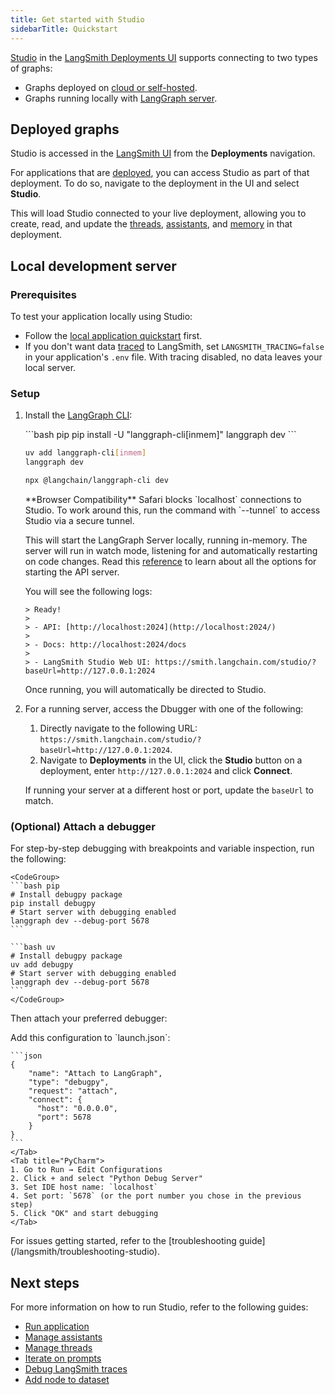 ```yaml
---
title: Get started with Studio
sidebarTitle: Quickstart
---
```


[Studio](/langsmith/studio) in the [LangSmith Deployments UI](https://smith.langchain.com) supports connecting to two types of graphs:

- Graphs deployed on [cloud or self-hosted](#deployed-graphs).
- Graphs running locally with [LangGraph server](#local-development-server).

## Deployed graphs

Studio is accessed in the [LangSmith UI](https://smith.langchain.com) from the **Deployments** navigation.

For applications that are [deployed](/langsmith/deployment-quickstart), you can access Studio as part of that deployment. To do so, navigate to the deployment in the UI and select **Studio**.

This will load Studio connected to your live deployment, allowing you to create, read, and update the [threads](/oss/langgraph/persistence#threads), [assistants](/langsmith/assistants), and [memory](/oss/concepts/memory) in that deployment.

## Local development server

### Prerequisites

To test your application locally using Studio:

- Follow the [local application quickstart](/langsmith/local-server) first.
- If you don't want data [traced](/langsmith/observability-concepts#traces) to LangSmith, set `LANGSMITH_TRACING=false` in your application's `.env` file. With tracing disabled, no data leaves your local server.

### Setup

1. Install the [LangGraph CLI](/langsmith/cli):

    <CodeGroup>
    ```bash pip
    pip install -U "langgraph-cli[inmem]"
    langgraph dev
    ```

    ```bash uv
    uv add langgraph-cli[inmem]
    langgraph dev
    ```

    ```bash npm
    npx @langchain/langgraph-cli dev
    ```
    </CodeGroup>

    <Warning>
    **Browser Compatibility**
    Safari blocks `localhost` connections to Studio. To work around this, run the command with `--tunnel` to access Studio via a secure tunnel.
    </Warning>

    This will start the LangGraph Server locally, running in-memory. The server will run in watch mode, listening for and automatically restarting on code changes. Read this [reference](/langsmith/cli#dev) to learn about all the options for starting the API server.

    You will see the following logs:

    ```
    > Ready!
    >
    > - API: [http://localhost:2024](http://localhost:2024/)
    >
    > - Docs: http://localhost:2024/docs
    >
    > - LangSmith Studio Web UI: https://smith.langchain.com/studio/?baseUrl=http://127.0.0.1:2024
    ```

    Once running, you will automatically be directed to Studio.

1. For a running server, access the Dbugger with one of the following:
    1. Directly navigate to the following URL: `https://smith.langchain.com/studio/?baseUrl=http://127.0.0.1:2024`.
    1. Navigate to **Deployments** in the UI, click the **Studio** button on a deployment, enter `http://127.0.0.1:2024` and click **Connect**.

    If running your server at a different host or port, update the `baseUrl` to match.

### (Optional) Attach a debugger

For step-by-step debugging with breakpoints and variable inspection, run the following:

    <CodeGroup>
    ```bash pip
    # Install debugpy package
    pip install debugpy
    # Start server with debugging enabled
    langgraph dev --debug-port 5678
    ```

    ```bash uv
    # Install debugpy package
    uv add debugpy
    # Start server with debugging enabled
    langgraph dev --debug-port 5678
    ```
    </CodeGroup>

Then attach your preferred debugger:

<Tabs>
    <Tab title="VS Code">
    Add this configuration to `launch.json`:

    ```json
    {
        "name": "Attach to LangGraph",
        "type": "debugpy",
        "request": "attach",
        "connect": {
          "host": "0.0.0.0",
          "port": 5678
        }
    }
    ```
    </Tab>
    <Tab title="PyCharm">
    1. Go to Run → Edit Configurations
    2. Click + and select "Python Debug Server"
    3. Set IDE host name: `localhost`
    4. Set port: `5678` (or the port number you chose in the previous step)
    5. Click "OK" and start debugging
    </Tab>
</Tabs>

<Tip>
For issues getting started, refer to the [troubleshooting guide](/langsmith/troubleshooting-studio).
</Tip>

## Next steps

For more information on how to run Studio, refer to the following guides:

- [Run application](/langsmith/use-studio#run-application)
- [Manage assistants](/langsmith/use-studio#manage-assistants)
- [Manage threads](/langsmith/use-studio#manage-threads)
- [Iterate on prompts](/langsmith/observability-studio)
- [Debug LangSmith traces](/langsmith/observability-studio#debug-langsmith-traces)
- [Add node to dataset](/langsmith/observability-studio#add-node-to-dataset)
